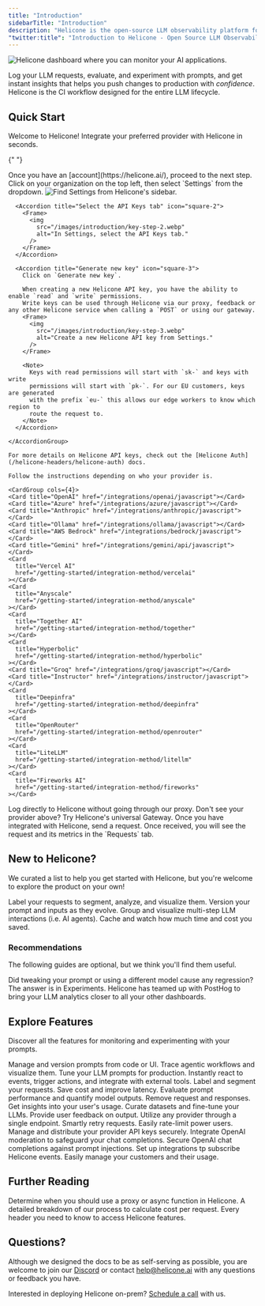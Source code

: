 ```yaml
---
title: "Introduction"
sidebarTitle: "Introduction"
description: "Helicone is the open-source LLM observability platform for developers to monitor, debug, and improve **production-ready** applications."
"twitter:title": "Introduction to Helicone - Open Source LLM Observability"
---
```


<Frame>
  <img
    src="/images/introduction/intro-dashboard.webp"
    alt="Helicone dashboard where you can monitor your AI applications."
  />
</Frame>

Log your LLM requests, evaluate, and experiment with prompts, and get instant insights that helps you push changes to production with _confidence_. Helicone is the CI workflow designed for the entire LLM lifecycle.

## Quick Start

Welcome to Helicone! Integrate your preferred provider with Helicone in seconds.

<Steps>

{" "}

<Step title="Create an account">
  Once you have an [account](https://helicone.ai/), proceed to the next step.
</Step>

  <Step title="Generate a Helicone API key">
    <AccordionGroup>
      <Accordion title="Go to Settings" icon="square-1">
        Click on your organization on the top left, then select `Settings` from the dropdown.
        <Frame>
          <img
            src="/images/introduction/key-step-1.webp"
            alt="Find Settings from Helicone's sidebar."
          />
        </Frame>
      </Accordion>

      <Accordion title="Select the API Keys tab" icon="square-2">
        <Frame>
          <img
            src="/images/introduction/key-step-2.webp"
            alt="In Settings, select the API Keys tab."
          />
        </Frame>
      </Accordion>

      <Accordion title="Generate new key" icon="square-3">
        Click on `Generate new key`.

        When creating a new Helicone API key, you have the ability to enable `read` and `write` permissions.
        Write keys can be used through Helicone via our proxy, feedback or any other Helicone service when calling a `POST` or using our gateway.
        <Frame>
          <img
            src="/images/introduction/key-step-3.webp"
            alt="Create a new Helicone API key from Settings."
          />
        </Frame>

        <Note>
          Keys with read permissions will start with `sk-` and keys with write
          permissions will start with `pk-`. For our EU customers, keys are generated
          with the prefix `eu-` this allows our edge workers to know which region to
          route the request to.
        </Note>
      </Accordion>

    </AccordionGroup>

    For more details on Helicone API keys, check out the [Helicone Auth](/helicone-headers/helicone-auth) docs.

  </Step>

  <Step title="Pick your preferred integration method">

    Follow the instructions depending on who your provider is.

    <CardGroup cols={4}>
    <Card title="OpenAI" href="/integrations/openai/javascript"></Card>
    <Card title="Azure" href="/integrations/azure/javascript"></Card>
    <Card title="Anthropic" href="/integrations/anthropic/javascript"></Card>
    <Card title="Ollama" href="/integrations/ollama/javascript"></Card>
    <Card title="AWS Bedrock" href="/integrations/bedrock/javascript"></Card>
    <Card title="Gemini" href="/integrations/gemini/api/javascript"></Card>
    <Card
      title="Vercel AI"
      href="/getting-started/integration-method/vercelai"
    ></Card>
    <Card
      title="Anyscale"
      href="/getting-started/integration-method/anyscale"
    ></Card>
    <Card
      title="Together AI"
      href="/getting-started/integration-method/together"
    ></Card>
    <Card
      title="Hyperbolic"
      href="/getting-started/integration-method/hyperbolic"
    ></Card>
    <Card title="Groq" href="/integrations/groq/javascript"></Card>
    <Card title="Instructor" href="/integrations/instructor/javascript"></Card>
    <Card
      title="Deepinfra"
      href="/getting-started/integration-method/deepinfra"
    ></Card>
    <Card
      title="OpenRouter"
      href="/getting-started/integration-method/openrouter"
    ></Card>
    <Card
      title="LiteLLM"
      href="/getting-started/integration-method/litellm"
    ></Card>
    <Card
      title="Fireworks AI"
      href="/getting-started/integration-method/fireworks"
    ></Card>

  </CardGroup>
  <CardGroup cols={2}>
    <Card
      title="OpenLLMetry"
      href="/getting-started/integration-method/openllmetry"
    >
      Log directly to Helicone without going through our proxy.
    </Card>
    <Card title="Gateway" href="/getting-started/integration-method/gateway">
      Don't see your provider above? Try Helicone's universal Gateway.
    </Card>
  </CardGroup>
</Step>

<Step title="Send your first request">
  Once you have integrated with Helicone, send a request. Once received, you
  will see the request and its metrics in the `Requests` tab.
</Step>

</Steps>

## New to Helicone?

We curated a list to help you get started with Helicone, but you're welcome to explore the product on your own!

<CardGroup cols={2}>
  <Card
    title="Add a custom property"
    href="/features/advanced-usage/custom-properties"
    icon="square-1"
  >
    Label your requests to segment, analyze, and visualize them.
  </Card>
  <Card
    title="Create your first prompt"
    href="/features/prompts"
    icon="square-2"
  >
    Version your prompt and inputs as they evolve.
  </Card>
  <Card
    title="Track a session"
    href="/features/advanced-usage/sessions"
    icon="square-3"
  >
    Group and visualize multi-step LLM interactions (i.e. AI agents).
  </Card>
  <Card
    title="Cache responses"
    href="/features/advanced-usage/caching"
    icon="square-4"
  >
    Cache and watch how much time and cost you saved.
  </Card>
</CardGroup>

### Recommendations

The following guides are optional, but we think you'll find them useful.

<CardGroup cols={2}>
  <Card
    title="Run a prompt experiment (new)"
    href="/features/experiments"
    icon="star-christmas"
  >
    Did tweaking your prompt or using a different model cause any regression?
    The answer is in Experiments.
  </Card>
  <Card
    title="Bring it to PostHog"
    href="/getting-started/integration-method/posthog"
    icon="star-christmas"
  >
    Helicone has teamed up with PostHog to bring your LLM analytics closer to
    all your other dashboards.
  </Card>
</CardGroup>

## Explore Features

Discover all the features for monitoring and experimenting with your prompts.

<CardGroup cols={3}>
  <Card
    title="Prompts"
    href="/features/prompts"
    icon="square-terminal"
  >
    Manage and version prompts from code or UI.
  </Card>
  <Card
    title="Sessions"
    href="/features/sessions"
    icon="rectangle-history"
  >
    Trace agentic workflows and visualize them.
  </Card>
    <Card
    title="Experiments (new)"
    href="/features/experiments"
    icon="flask"
  >
    Tune your LLM prompts for production.
  </Card>
  <Card
    title="Webhooks"
    href="/features/webhooks"
    icon="webhook"
  >
    Instantly react to events, trigger actions, and integrate with external tools.
  </Card>
  <Card
    title="Custom Properties"
    href="/features/advanced-usage/custom-properties"
    icon="tag"
  >
    Label and segment your requests.
  </Card>
  <Card
    title="Caching"
    href="/features/advanced-usage/caching"
    icon="database"
  >
    Save cost and improve latency.
  </Card>
  <Card
    title="Scores"
    href="/features/advanced-usage/scores"
    icon="chart-line-up"
  >
    Evaluate prompt performance and quantify model outputs.
  </Card>
  <Card
    title="Omit Logs"
    href="/features/advanced-usage/omit-logs"
    icon="square-minus"
  >
    Remove request and responses.
  </Card>
  <Card
    title="User Metrics"
    href="/features/advanced-usage/user-metrics"
    icon="chart-user"
  >
    Get insights into your user's usage.
  </Card>
  <Card
    title="Datasets & Fine-tuning"
    href="/features/fine-tuning"
    icon="folders"
  >
    Curate datasets and fine-tune your LLMs.
  </Card>
  <Card
    title="Feedback"
    href="/features/advanced-usage/feedback"
    icon="thumbs-up"
  >
    Provide user feedback on output.
  </Card>
  <Card
    title="Gateway Fallback (Beta)"
    href="/getting-started/integration-method/gateway-fallbacks"
    icon="diagram-next"
  >
    Utilize any provider through a single endpoint.
  </Card>
  <Card
    title="Retries"
    href="/features/advanced-usage/retries"
    icon="repeat"
  >
    Smartly retry requests.
  </Card>
  <Card
    title="Rate Limiting"
    href="/features/advanced-usage/custom-rate-limits"
    icon="user-minus"
  >
    Easily rate-limit power users.
  </Card>
  <Card 
    title="Key Vault" 
    href="/features/advanced-usage/vault" 
    icon="key">
    Manage and distribute your provider API keys securely.
  </Card>
  <Card
    title="Moderation Integration"
    href="/features/advanced-usage/moderations"
    icon="eye"
  >
    Integrate OpenAI moderation to safeguard your chat completions.
  </Card>
  <Card
    title="LLM Security"
    href="/features/advanced-usage/llm-security"
    icon="shield-check"
  >
    Secure OpenAI chat completions against prompt injections.
  </Card>
  <Card
    title="Webhooks"
    href="/features/Webhooks"
    icon="webhook"
  >
    Set up integrations tp subscribe Helicone events.
  </Card> 
  <Card
    title="Customer Portal"
    href="/features/customer-portal"
    icon="chart-tree-map"
  >
    Easily manage your customers and their usage.
  </Card>

</CardGroup>

## Further Reading

<CardGroup cols={3}>
  <Card title="Proxy or Async?" href="/getting-started/proxy-vs-async">
    Determine when you should use a proxy or async function in Helicone.
  </Card>
  <Card title="How we calculate costs" href="/faq/how-we-calculate-cost">
    A detailed breakdown of our process to calculate cost per request.
  </Card>
  <Card
    title="Understanding Helicone Headers"
    href="/helicone-headers/header-directory"
  >
    Every header you need to know to access Helicone features.
  </Card>
</CardGroup>

## Questions?

Although we designed the docs to be as self-serving as possible, you are
welcome to join our [Discord](https://discord.com/invite/HwUbV3Q8qz) or
contact [help@helicone.ai](help@helicone.ai) with any questions or feedback
you have.

Interested in deploying Helicone on-prem? [Schedule a call](https://www.helicone.ai/contact) with us.

